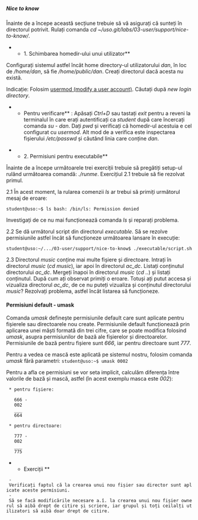 ===== Nice to know =====

Înainte de a începe această secțiune trebuie să vă asigurați că sunteți în directorul potrivit.
Rulați comanda ''cd ~/uso.git/labs/03-user/support/nice-to-know/''.

**1. Schimbarea homedir-ului unui utilizator**

Configurați sistemul astfel încât home directory-ul utilizatorului ''dan'', în loc de ''/home/dan'', să fie ''/home/public/dan''. Creați directorul dacă acesta nu există.

<note tip>
Indicație: Folosim [[http://linux.die.net/man/8/usermod|usermod (modify a user account)]]. Căutați după ''new login directory''.
</note>

**Pentru verificare** : Apăsați ''Ctrl+D'' sau tastați ''exit'' pentru a reveni la terminalul în care erați autentificați ca ''student'' după care încercați comanda ''su - dan''. Dați ''pwd'' și verificați că homedir-ul acestuia e cel configurat cu ''usermod''. Alt mod de a verifica este inspectarea fișierului ''/etc/passwd'' și căutând linia care conține ''dan''.

**2. Permisiuni pentru executabile**

<note important>
Înainte de a începe următoarele trei exerciții trebuie să pregătiți setup-ul rulând următoarea comandă: ''./runme''.
Exercițiul 2.1 trebuie să fie rezolvat primul.
</note>

2.1 În acest moment, la rularea comenzii ''ls'' ar trebui să primiți următorul mesaj de eroare:

<code bash>
student@uso:~$ ls
bash: /bin/ls: Permission denied
</code>

Investigați de ce nu mai funcționează comanda ''ls'' și reparați problema.


2.2 Se dă următorul script din directorul ''executable''. Să se rezolve permisiunile astfel încât să funcționeze următoarea lansare în execuție:

<code bash>
student@uso:~/.../03-user/support/nice-to-know$ ./executable/script.sh
</code>

2.3 Directorul ''music'' conține mai multe fișiere și directoare.
Intrați în directorul ''music'' (''cd music''), iar apoi în directorul ''ac_dc''.
Listați conținutul directorului ''ac_dc''.
Mergeți înapoi în directorul ''music'' (''cd ..'') și listați conținutul. După cum ați observat primiți o eroare. Totuși ați putut accesa și vizualiza directorul ''ac_dc'', de ce nu puteți vizualiza și conținutul directorului ''music''? Rezolvați problema, astfel încât listarea să funcționeze.

==== Permisiuni default - umask ====

Comanda ''umask'' definește permisiunile default care sunt aplicate pentru fișierele sau directoarele nou create.
Permisiunile default funcționează prin aplicarea unei măști formată din trei cifre, care se poate modifica folosind ''umask'', asupra permisiunilor de bază ale fișierelor și directoarelor.
Permisiunile de bază pentru fișiere sunt ''666'', iar pentru directoare sunt ''777''.

Pentru a vedea ce mască este aplicată pe sistemul nostru, folosim comanda ''umask'' fără parametri:
<code bash>
student@uso:~$ umask
0002
</code>

Pentru a afla ce permisiuni se vor seta implicit, calculăm diferența între valorile de bază și mască, astfel (în acest exemplu masca este ''002''):

  * pentru fișiere:

    666 -
    002
    ___
    664

  * pentru directoare:

    777 -
    002
    ___
    775

** Exerciții **
  - Verificați faptul că la crearea unui nou fișier sau director sunt aplicate aceste permisiuni.
  - Să se facă modificările necesare a.î. la crearea unui nou fișier ownerul să aibă drept de citire și scriere, iar grupul și toți ceilalți utilizatori să aibă doar drept de citire.

